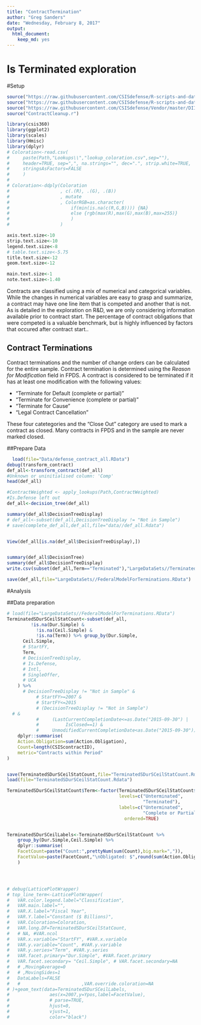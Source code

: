 ```yaml
---
title: "ContractTermination"
author: "Greg Sanders"
date: "Wednesday, February 8, 2017"
output:
  html_document:
    keep_md: yes
--- 
```


Is Terminated exploration
============================================================================

#Setup
```r
source("https://raw.githubusercontent.com/CSISdefense/R-scripts-and-data/master/helper.r")
source("https://raw.githubusercontent.com/CSISdefense/R-scripts-and-data/master/lookups.r")
source("https://raw.githubusercontent.com/CSISdefense/Vendor/master/DIIGstat.r")
source("ContractCleanup.r")

library(csis360)
library(ggplot2)
library(scales)
library(Hmisc)
library(dplyr)
# Coloration<-read.csv(
#     paste(Path,"Lookups\\","lookup_coloration.csv",sep=""),
#     header=TRUE, sep=",", na.strings="", dec=".", strip.white=TRUE, 
#     stringsAsFactors=FALSE
#     )
# 
# Coloration<-ddply(Coloration
#                   , c(.(R), .(G), .(B))
#                   , mutate
#                   , ColorRGB=as.character(
#                       if(min(is.na(c(R,G,B)))) {NA} 
#                       else {rgb(max(R),max(G),max(B),max=255)}
#                       )
#                   )

axis.text.size<-10
strip.text.size<-10
legend.text.size<-8
# table.text.size<-5.75
title.text.size<-12
geom.text.size<-12

main.text.size<-1
note.text.size<-1.40


```

Contracts are classified using a mix of numerical and categorical variables. While the changes in numerical variables are easy to grasp and summarize, a contract may have one line item that is competed and another that is not. As is detailed in the exploration on R&D, we are only considering information available prior to contract start. The percentage of contract obligations that were competed is a valuable benchmark, but is highly influenced by factors that occured after contract start..

## Contract Terminations


Contract terminations and the number of change orders can be calculated for the entire sample.  Contract termination is determined using the *Reason for Modification* field in FPDS.  A contract is considered to be terminated if it has at least one modification with the following values:

* "Terminate for Default (complete or partial)"
* "Terminate for Convenience (complete or partial)"
* "Terminate for Cause"
* "Legal Contract Cancellation"

These four catetegories and the "Close Out" category are used to mark a contract as closed.  Many contracts in FPDS and in the sample are never marked closed.  


##Prepare Data

```r
  load(file="Data/defense_contract_all.RData")
debug(transform_contract)
def_all<-transform_contract(def_all)
#Unknown or uninitialised column: 'Comp'
head(def_all)

```

```r

#ContractWeighted <- apply_lookups(Path,ContractWeighted)
#Is.Defense left out
def_all<-decision_tree(def_all)

summary(def_all$DecisionTreeDisplay)
# def_all<-subset(def_all,DecisionTreeDisplay != "Not in Sample")
# save(complete_def_all,def_all,file="data//def_all.Rdata")


View(def_all[is.na(def_all$DecisionTreeDisplay),])


summary(def_all$DecisionTree)
summary(def_all$DecisionTreeDisplay)
write.csv(subset(def_all,Term=="Terminated"),"LargeDataSets//Terminated.csv")

save(def_all,file="LargeDataSets//FederalModelForTerminations.RData")


```


#Analysis

##Data preparation
```r
# load(file="LargeDataSets//FederalModelForTerminations.RData")
TerminatedSDurSCeilStatCount<-subset(def_all,
         !is.na(Dur.Simple) & 
           !is.na(Ceil.Simple) &
           !is.na(Term)) %>% group_by(Dur.Simple,
      Ceil.Simple,
      # StartFY,
      Term,
      # DecisionTreeDisplay,
      # Is.Defense,
      # Intl,
      # SingleOffer,
      # UCA
    ) %>%
      # DecisionTreeDisplay != "Not in Sample" &
           # StartFY>=2007 & 
           # StartFY<=2015 
           # (DecisionTreeDisplay != "Not in Sample")
  # &                
           #     (LastCurrentCompletionDate<=as.Date("2015-09-30") |
           #          IsClosed==1) &
           #     UnmodifiedCurrentCompletionDate<as.Date("2015-09-30")),
    dplyr::summarise(
    Action.Obligation=sum(Action.Obligation),
    Count=length(CSIScontractID),
    metric="Contracts within Period"
)


save(TerminatedSDurSCeilStatCount,file="TerminatedSDurSCeilStatCount.Rdata")
load(file="TerminatedSDurSCeilStatCount.Rdata")

TerminatedSDurSCeilStatCount$Term<-factor(TerminatedSDurSCeilStatCount$Term,
                                          levels=c("Unterminated",
                                                   "Terminated"),
                                          labels=c("Unterminated",
                                                   "Complete or Partial Termination"),
                                            ordered=TRUE)


TerminatedSDurSCeilLabels<-TerminatedSDurSCeilStatCount %>%
    group_by(Dur.Simple,Ceil.Simple) %>%
    dplyr::summarise(
    FacetCount=paste("Count:",prettyNum(sum(Count),big.mark=",")),
    FacetValue=paste(FacetCount,"\nObligated: $",round(sum(Action.Obligation)/1000000000,1),"B",sep="")
    )




# debug(LatticePlotWrapper)
# top_line_term<-LatticePlotWrapper(
#   VAR.color.legend.label="Classification",
#   VAR.main.label="",
#   VAR.X.label="Fiscal Year",
#   VAR.Y.label="Constant ($ Billions)",
#   VAR.Coloration=Coloration,
#   VAR.long.DF=TerminatedSDurSCeilStatCount,
#   # NA, #VAR.ncol
#   VAR.x.variable="StartFY", #VAR.x.variable
#   VAR.y.variable="Count", #VAR.y.variable
#   VAR.y.series="Term", #VAR.y.series
#   VAR.facet.primary="Dur.Simple", #VAR.facet.primary
#   VAR.facet.secondary= "Ceil.Simple", # VAR.facet.secondary=NA
#   # ,MovingAverage=0
#   # ,MovingSides=1
#   DataLabels=FALSE
#   #                       ,VAR.override.coloration=NA
# )+geom_text(data=TerminatedSDurSCeilLabels,
#               aes(x=2007,y=Ypos,label=FacetValue),
#               # parse=TRUE,
#               hjust=0,
#               vjust=1,
#               color="black")
```


